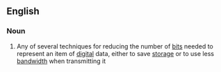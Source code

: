 ==English==

===Noun===
{{wikipedia}}
{{en-noun|[[data]] [[compression]]|-}}

#{{computing}} Any of several techniques for reducing the number of [[bit]]s needed to represent an item of [[digital]] data, either to save [[storage]] or to use less [[bandwidth]] when transmitting it